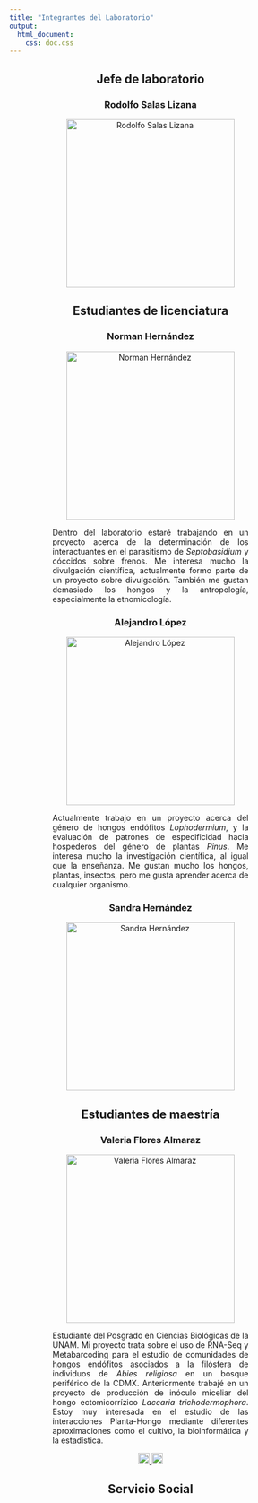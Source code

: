 ```yaml
---
title: "Integrantes del Laboratorio"
output:
  html_document:
    css: doc.css
---
```

<div style="text-align: center; max-width: 350px; margin: 0 auto;">

<h2>Jefe de laboratorio</h2>

<h3>Rodolfo Salas Lizana</h3>

<img src="./img/Rodo.jpeg" alt="Rodolfo Salas Lizana" width="300px"/>
<br>

<h2>Estudiantes de licenciatura</h2>

<h3>Norman Hernández</h3>

<img src="./img/Norman.jpeg" alt="Norman Hernández" width="300px"/>
<p style="text-align: justify;">
Dentro del laboratorio estaré trabajando en un proyecto acerca de la determinación de los interactuantes en el parasitismo de <i>Septobasidium</i> y cóccidos sobre frenos. Me interesa mucho la divulgación científica, actualmente formo parte de un proyecto sobre divulgación. También me gustan demasiado los hongos y la antropología, especialmente la etnomicología.
</p>

<h3>Alejandro López</h3>

<img src="./img/Ale.jpg" alt="Alejandro López" width="300px"/>
<p style="text-align: justify;">
Actualmente trabajo en un proyecto acerca del género de hongos endófitos <i>Lophodermium</i>, y la evaluación de patrones de especificidad hacia hospederos del género de plantas <i>Pinus</i>. Me interesa mucho la investigación científica, al igual que la enseñanza. Me gustan mucho los hongos, plantas, insectos, pero me gusta aprender acerca de cualquier organismo.
</p>

<h3>Sandra Hernández</h3>
<img src="./img/Sandra.jpg" alt="Sandra Hernández" width="300px"/>

<h2>Estudiantes de maestría</h2>

<h3>Valeria Flores Almaraz</h3>

<img src="./img/Valeria.jpg" alt="Valeria Flores Almaraz" width="300px"/>
<p style="text-align: justify;">
Estudiante del Posgrado en Ciencias Biológicas de la UNAM. Mi proyecto trata sobre el uso de RNA-Seq y Metabarcoding para el estudio de comunidades de hongos endófitos asociados a la filósfera de individuos de <i>Abies religiosa</i> en un bosque periférico de la CDMX. Anteriormente trabajé en un proyecto de producción de inóculo miceliar del hongo ectomicorrízico <i>Laccaria trichodermophora</i>. Estoy muy interesada en el estudio de las interacciones Planta-Hongo mediante diferentes aproximaciones como el cultivo, la bioinformática y la estadística.
</p>

<a href="https://github.com/valeriafloral">
  <img src="./img/github.png" alt="GitHub" width="20px"/>
</a>
<a href="https://www.researchgate.net/profile/Valeria-Flores-Almaraz">
  <img src="./img/rg.png" alt="ResearchGate" width="20px"/>
</a>

<h2>Servicio Social</h2>

</div>